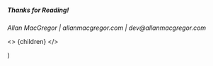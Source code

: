 ##### Thanks for Reading!

_Allan MacGregor | allanmacgregor.com | dev@allanmacgregor.com_

  <>
    {children}
  </>


)
